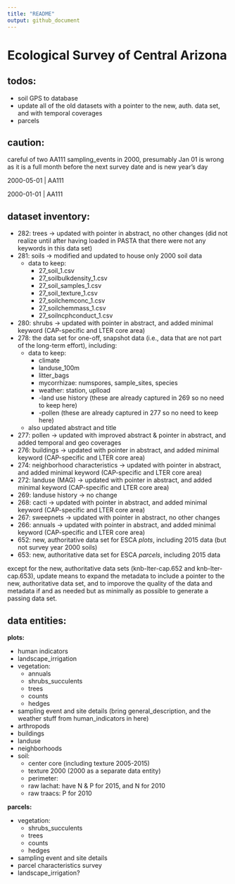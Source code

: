 ```yaml
---
title: "README"
output: github_document
---
```


<!-- README.md is derived from README.Rmd, update the latter not the former -->


# Ecological Survey of Central Arizona

## todos:

* soil GPS to database
* update all of the old datasets with a pointer to the new, auth. data set, and with temporal coverages
* parcels

## caution:

careful of two AA111 sampling_events in 2000, presumably Jan 01 is wrong as it is a full month before the next survey date and is new year's day

2000-05-01 | AA111

2000-01-01 | AA111

## dataset inventory:

* 282: trees -> updated with pointer in abstract, no other changes (did not realize until after having loaded in PASTA that there were not any keywords in this data set)
* 281: soils -> modified and updated to house only 2000 soil data
    * data to keep:
        + 27_soil_1.csv
        + 27_soilbulkdensity_1.csv
        + 27_soil_samples_1.csv
        + 27_soil_texture_1.csv
        + 27_soilchemconc_1.csv
        + 27_soilchemmass_1.csv
        + 27_soilncphconduct_1.csv
* 280: shrubs -> updated with pointer in abstract, and added minimal keyword (CAP-specific and LTER core area)
* 278: the data set for one-off, snapshot data (i.e., data that are not part of the long-term effort), including:
    * data to keep:
        + climate
        + landuse_100m
        + litter_bags
        + mycorrhizae: numspores, sample_sites, species
        + weather: station, uplload
        + -land use history (these are already captured in 269 so no need to keep here)
        + -pollen (these are already captured in 277 so no need to keep here)
    * also updated abstract and title
* 277: pollen -> updated with improved abstract & pointer in abstract, and added temporal and geo coverages
* 276: buildings -> updated with pointer in abstract, and added minimal keyword (CAP-specific and LTER core area)
* 274: neighborhood characteristics -> updated with pointer in abstract, and added minimal keyword (CAP-specific and LTER core area)
* 272: landuse (MAG) -> updated with pointer in abstract, and added minimal keyword (CAP-specific and LTER core area)
* 269: landuse history -> no change
* 268: cacti -> updated with pointer in abstract, and added minimal keyword (CAP-specific and LTER core area)
* 267: sweepnets -> updated with pointer in abstract, no other changes
* 266: annuals -> updated with pointer in abstract, and added minimal keyword (CAP-specific and LTER core area)
* 652: new, authoritative data set for ESCA *plots*, including 2015 data (but not survey year 2000 soils)
* 653: new, authoritative data set for ESCA *parcels*, including 2015 data

except for the new, authoritative data sets (knb-lter-cap.652 and knb-lter-cap.653), update means to expand the metadata to include a pointer to the new, authoritative data set, and to imporove the quality of the data and metadata if and as needed but as minimally as possible to generate a passing data set.

## data entities:

**plots:**

* human indicators
* landscape_irrigation
* vegetation:
    * annuals
    * shrubs_succulents
    * trees
    * counts
    * hedges
* sampling event and site details (bring general_description, and the weather stuff from human_indicators in here)
* arthropods
* buildings
* landuse
* neighborhoods
* soil:
    * center core (including texture 2005-2015)
    * texture 2000 (2000 as a separate data entity)
    * perimeter:
    * raw lachat: have N & P for 2015, and N for 2010
    * raw traacs: P for 2010 

**parcels:**

* vegetation:
    * shrubs_succulents
    * trees
    * counts
    * hedges
* sampling event and site details
* parcel characteristics survey
* landscape_irrigation?
